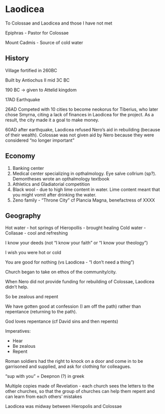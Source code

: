 # Laodicea

To Colossae and Laodicea and those I have not met

Epiphras - Pastor for Colossae

Mount Cadmis - Source of cold water

## History

Village fortified in 260BC

Built by Antiochus II mid 3C BC

190 BC -> given to Attelid kingdom

17AD Earthquake

26AD Competed with 10 cities to become neokorus for Tiberius, who later chose Smyrna, citing a lack of finances in Laodicea for the project. As a result, the city made it a goal to make money.

60AD after earthquake, Laodicea refused Nero's aid in rebuilding (because of their wealth). Colossae was not given aid by Nero because they were considered "no longer important"

## Economy

1) Banking center
2) Medical center specializing in opthalmology. Eye salve collrium (sp?). Demontheses wrote an opthalmology textbook
3) Athletics and Gladiatorial competition
4) Black wool - due to high lime content in water.  Lime content meant that you might vomit after drinking the water.
5) Zeno family - "Throne City" cf Plancia Magna, benefactress of XXXX

## Geography

Hot water - hot springs of Hieropollis - brought healing
Cold water - Collasae - cool and refreshing

I know your deeds (not "I know your faith" or "I know your theology")

I wish you were hot or cold

You are good for nothing (vs Laodicea - "I don't need a thing")

Church began to take on ethos of the community/city.

When Nero did not provide funding for rebuilding of Colossae, Laodicea didn't help.

So be zealous and repent

We have gotten good at confession (I am off the path) rather than repentance (returning to the path).

God loves repentance (cf David sins and then repents)

Imperatives:

- Hear
- Be zealous
- Repent

Roman soldiers had the right to knock on a door and come in to be garrisoned and supplied, and ask for clothing for colleagues. 

"sup with you" = Deepnon (?) in greek

Multiple copies made of Revelation - each church sees the letters to the other churches, so that the group of churches can help them repent and can learn from each others' mistakes

Laodicea was midway between Hieropolis and Colossae
